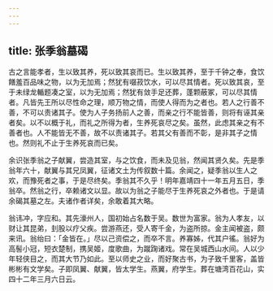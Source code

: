 ```yaml
---
---
---
```

title: 张季翁墓碣
---



古之言能孝者，生以致其养，死以致其哀而已。生以致其养，至于千钟之奉，食饮饍羞百品味之物，以为无加焉；然犹有啜菽饮水，可以尽其情者。死以致其哀，至于未绿龙輴题凑之室，以为无加焉；然犹有敛手足还葬，蓬颗蔽冢，可以尽其情者。凡皆先王所以尽性命之理，顺万物之情，而使人得而为之者也。若人之行善不善，不可以责诸其子。使为人子务扬前人之善，而亲之行不能皆善，则将有诬其亲者矣。以不以概于礼，而礼之所得为者，生养死哀尽之矣。虽然，此虑其亲之有不善者也。人不能皆无不善，故不以责诸其子。若其父有善而不彰，是非其子之情也。然则礼不止于生养死哀而已矣。

余识张季翁之子献翼，尝造其室，与之饮食，而未及见翁，然闻其贤久矣。先是季翁年六十，献翼与其兄凤翼，征诸文土为传叙数十篇。余闻之，疑季翁以生人之欢，而豫死者之事，于是尽终矣。季翁其不久乎！明年嘉靖四十一年五月五日，季翁卒。然翁之行，卒赖诸文以显。故以为翁之子能尽于生养死哀之外者也。于是请余碣其墓之左。夫诸作者详矣，余敢着其大略。

翁讳冲，字应和。其先濠州人，国初始占名数于吴。数世为富家。翁为人孝友，以财让其昆弟，刲股以疗父疾。尝游燕还，受人寄千金，为盗所掠。金主闻被盗，颇来讯。翁绐曰：「金皆在。」尽以己资偿之，而卒不言。养寡姊，代其户徭。翁好为高髻小冠，短衣楚制，携吴姬，度歌曲，为蹴踘诸戏。常在吴城西山水间。人以少年轻侠目之，而其大节乃如此。至以师史之业，而好聚古书，为子致千里客，盖皆彬彬有文学矣。子即凤翼、献翼，皆太学生。燕翼，府学生。葬在塘湾百花山，实四十二年三月六日云。